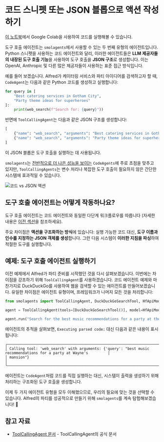 # 코드 스니펫 또는 JSON 블롭으로 액션 작성하기

<Tip>
<a href="https://huggingface.co/agents-course/notebooks/blob/main/unit2/smolagents/tool_calling_agents.ipynb" target="_blank">이 노트북</a>에서 Google Colab을 사용하여 코드를 실행해볼 수 있습니다.
</Tip>

도구 호출 에이전트는 `smolagents`에서 사용할 수 있는 두 번째 유형의 에이전트입니다. Python 스니펫을 사용하는 코드 에이전트와 달리, 이러한 에이전트들은 **LLM 제공자들의 내장된 도구 호출 기능**을 사용하여 도구 호출을 **JSON 구조**로 생성합니다. 이는 OpenAI, Anthropic 및 다른 많은 제공자들이 사용하는 표준 접근 방식입니다.

예를 들어 보겠습니다. Alfred가 케이터링 서비스와 파티 아이디어를 검색하고자 할 때, `CodeAgent`는 다음과 같은 Python 코드를 생성하고 실행합니다:

```python
for query in [
    "Best catering services in Gotham City", 
    "Party theme ideas for superheroes"
]:
    print(web_search(f"Search for: {query}"))
```

반면에 `ToolCallingAgent`는 다음과 같은 JSON 구조를 생성합니다:

```python
[
    {"name": "web_search", "arguments": "Best catering services in Gotham City"},
    {"name": "web_search", "arguments": "Party theme ideas for superheroes"}
]
```

이 JSON 블롭은 도구 호출을 실행하는 데 사용됩니다.

`smolagents`는 [전반적으로 더 나은 성능을 보이는](https://arxiv.org/abs/2402.01030) `CodeAgents`에 주로 초점을 맞추고 있지만, `ToolCallingAgents`는 변수 처리나 복잡한 도구 호출이 필요하지 않은 간단한 시스템에 효과적일 수 있습니다.

![코드 vs JSON 액션](https://huggingface.co/datasets/huggingface/documentation-images/resolve/main/transformers/code_vs_json_actions.png)  

## 도구 호출 에이전트는 어떻게 작동하나요?  

도구 호출 에이전트는 코드 에이전트와 동일한 다단계 워크플로우를 따릅니다 (자세한 내용은 [이전 섹션](./code_agents)을 참조하세요). 

주요 차이점은 **액션을 구조화하는 방식**에 있습니다: 실행 가능한 코드 대신, **도구 이름과 인수를 지정하는 JSON 객체를 생성**합니다. 그런 다음 시스템이 **이러한 지침을 파싱**하여 적절한 도구를 실행합니다.

## 예제: 도구 호출 에이전트 실행하기  

이전 예제에서 Alfred가 파티 준비를 시작했던 것을 다시 살펴보겠습니다. 이번에는 차이점을 강조하기 위해 `ToolCallingAgent`를 사용하겠습니다. 코드 에이전트 예제와 마찬가지로 DuckDuckGo를 사용하여 웹을 검색할 수 있는 에이전트를 만들어보겠습니다. 유일한 차이점은 에이전트 유형이며, 프레임워크가 나머지 모든 것을 처리합니다:

```python
from smolagents import ToolCallingAgent, DuckDuckGoSearchTool, HfApiModel

agent = ToolCallingAgent(tools=[DuckDuckGoSearchTool()], model=HfApiModel())

agent.run("Search for the best music recommendations for a party at the Wayne's mansion.")
```

에이전트의 추적을 살펴보면, `Executing parsed code:` 대신 다음과 같은 내용이 표시됩니다:

```text
╭─────────────────────────────────────────────────────────────────────────────────────────────────────────────────╮
│ Calling tool: 'web_search' with arguments: {'query': "best music recommendations for a party at Wayne's         │
│ mansion"}                                                                                                       │
╰─────────────────────────────────────────────────────────────────────────────────────────────────────────────────╯
```  

에이전트는 `CodeAgent`처럼 코드를 직접 실행하는 대신, 시스템이 출력을 생성하기 위해 처리하는 구조화된 도구 호출을 생성합니다.

이제 두 가지 에이전트 유형을 모두 이해했으므로, 우리의 필요에 맞는 것을 선택할 수 있습니다. Alfred의 파티를 성공적으로 만들기 위해 `smolagents`를 계속 탐험해보겠습니다! 🎉

## 참고 자료

- [ToolCallingAgent 문서](https://huggingface.co/docs/smolagents/v1.8.1/en/reference/agents#smolagents.ToolCallingAgent) - ToolCallingAgent의 공식 문서 